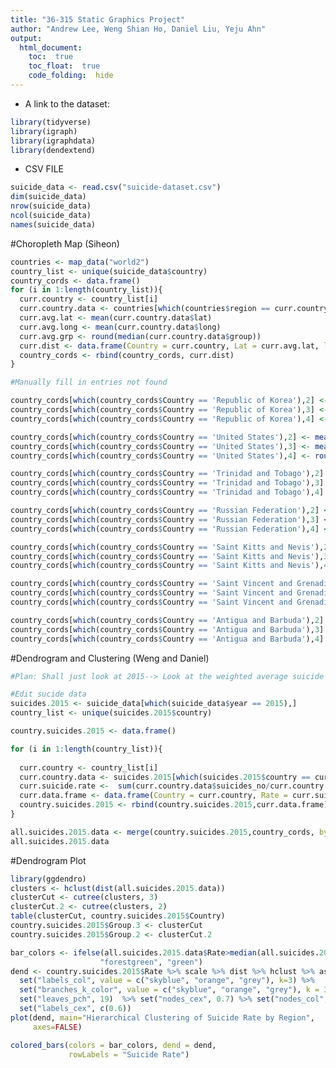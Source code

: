 ```yaml
---
title: "36-315 Static Graphics Project"
author: "Andrew Lee, Weng Shian Ho, Daniel Liu, Yeju Ahn"
output: 
  html_document:
    toc:  true
    toc_float:  true
    code_folding:  hide
---
```



+  A link to the dataset:




```r
library(tidyverse)
library(igraph)
library(igraphdata)
library(dendextend)
```

* CSV FILE
```r
suicide_data <- read.csv("suicide-dataset.csv")
dim(suicide_data)
nrow(suicide_data)
ncol(suicide_data)
names(suicide_data)

```

#Choropleth Map (Siheon)

```r
countries <- map_data("world2")
country_list <- unique(suicide_data$country)
country_cords <- data.frame()
for (i in 1:length(country_list)){
  curr.country <- country_list[i]
  curr.country.data <- countries[which(countries$region == curr.country),]
  curr.avg.lat <- mean(curr.country.data$lat)
  curr.avg.long <- mean(curr.country.data$long)
  curr.avg.grp <- round(median(curr.country.data$group))
  curr.dist <- data.frame(Country = curr.country, Lat = curr.avg.lat, long =  curr.avg.long, group = curr.avg.grp)
  country_cords <- rbind(country_cords, curr.dist)
}

#Manually fill in entries not found

country_cords[which(country_cords$Country == 'Republic of Korea'),2] <- mean(countries[which(countries$region == "South Korea"),2])
country_cords[which(country_cords$Country == 'Republic of Korea'),3] <- mean(countries[which(countries$region == "South Korea"),1])
country_cords[which(country_cords$Country == 'Republic of Korea'),4] <- round(median(countries[which(countries$region == "South Korea"),3]))

country_cords[which(country_cords$Country == 'United States'),2] <- mean(countries[which(countries$region == "USA"),2])
country_cords[which(country_cords$Country == 'United States'),3] <- mean(countries[which(countries$region == "USA"),1])
country_cords[which(country_cords$Country == 'United States'),4] <- round(median(countries[which(countries$region == "USA"),3]))

country_cords[which(country_cords$Country == 'Trinidad and Tobago'),2] <- mean(countries[which(countries$region == "Trinidad" | countries$region == "Tobago"),2])
country_cords[which(country_cords$Country == 'Trinidad and Tobago'),3] <- mean(countries[which(countries$region == "Trinidad" | countries$region == "Tobago"),1])
country_cords[which(country_cords$Country == 'Trinidad and Tobago'),4] <- round(median(countries[which(countries$region == "Trinidad" | countries$region == "Tobago"),3]))

country_cords[which(country_cords$Country == 'Russian Federation'),2] <- mean(countries[which(countries$region == "Russia"),2])
country_cords[which(country_cords$Country == 'Russian Federation'),3] <- mean(countries[which(countries$region == "Russia"),1])
country_cords[which(country_cords$Country == 'Russian Federation'),4] <- round(median(countries[which(countries$region == "Russia"),3]))

country_cords[which(country_cords$Country == 'Saint Kitts and Nevis'),2] <- mean(countries[which(countries$region == "Saint Kitts" | countries$region == "Nevis"),2])
country_cords[which(country_cords$Country == 'Saint Kitts and Nevis'),3] <- mean(countries[which(countries$region == "Saint Kitts" | countries$region == "Nevis"),1])
country_cords[which(country_cords$Country == 'Saint Kitts and Nevis'),4] <- round(median(countries[which(countries$region == "Saint Kitts" | countries$region == "Nevis"),3]))

country_cords[which(country_cords$Country == 'Saint Vincent and Grenadines'),2] <- mean(countries[which(countries$region == "Saint Vincent" | countries$region == "Grenadines"),2])
country_cords[which(country_cords$Country == 'Saint Vincent and Grenadines'),3] <- mean(countries[which(countries$region == "Saint Vincent" | countries$region == "Grenadines"),1])
country_cords[which(country_cords$Country == 'Saint Vincent and Grenadines'),4] <- round(median(countries[which(countries$region == "Saint Vincent" | countries$region == "Grenadines"),3]))

country_cords[which(country_cords$Country == 'Antigua and Barbuda'),2] <- mean(countries[which(countries$region == "Antigua" | countries$region == "Barbuda"),2])
country_cords[which(country_cords$Country == 'Antigua and Barbuda'),3] <- mean(countries[which(countries$region == "Antigua" | countries$region == "Barbuda"),1])
country_cords[which(country_cords$Country == 'Antigua and Barbuda'),4] <- round(median(countries[which(countries$region == "Antigua" | countries$region == "Barbuda"),3]))
```

#Dendrogram and Clustering (Weng and Daniel)

```r
#Plan: Shall just look at 2015--> Look at the weighted average suicide rates and make a dendrogram plot based-off that

#Edit sucide data
suicides.2015 <- suicide_data[which(suicide_data$year == 2015),]
country_list <- unique(suicides.2015$country)

country.suicides.2015 <- data.frame()

for (i in 1:length(country_list)){
  
  curr.country <- country_list[i]
  curr.country.data <- suicides.2015[which(suicides.2015$country == curr.country),]
  curr.suicide.rate <-  sum(curr.country.data$suicides_no/curr.country.data$population)
  curr.data.frame <- data.frame(Country = curr.country, Rate = curr.suicide.rate)
  country.suicides.2015 <- rbind(country.suicides.2015,curr.data.frame)
}

all.suicides.2015.data <- merge(country.suicides.2015,country_cords, by = intersect("Country", "Country"))
all.suicides.2015.data
```



#Dendrogram Plot
```r
library(ggdendro)
clusters <- hclust(dist(all.suicides.2015.data))
clusterCut <- cutree(clusters, 3)
clusterCut.2 <- cutree(clusters, 2)
table(clusterCut, country.suicides.2015$Country)
country.suicides.2015$Group.3 <- clusterCut
country.suicides.2015$Group.2 <- clusterCut.2
```

```r
bar_colors <- ifelse(all.suicides.2015.data$Rate>median(all.suicides.2015.data$Rate), 
                    "forestgreen", "green")
dend <- country.suicides.2015$Rate %>% scale %>% dist %>% hclust %>% as.dendrogram %>%
  set("labels_col", value = c("skyblue", "orange", "grey"), k=3) %>%
  set("branches_k_color", value = c("skyblue", "orange", "grey"), k = 3) %>%
  set("leaves_pch", 19)  %>% set("nodes_cex", 0.7) %>% set("nodes_col", c("forestgreen", "light blue")) %>%
  set("labels_cex", c(0.6)) 
plot(dend, main="Hierarchical Clustering of Suicide Rate by Region",
     axes=FALSE)

colored_bars(colors = bar_colors, dend = dend, 
             rowLabels = "Suicide Rate")
```
